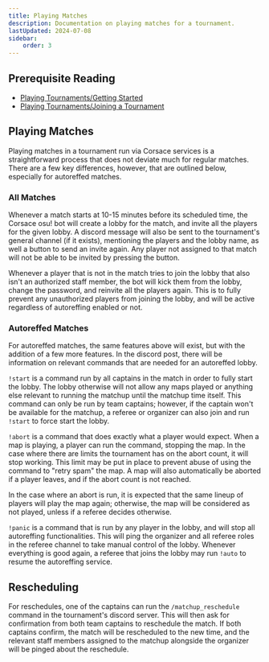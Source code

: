 ```yaml
---
title: Playing Matches
description: Documentation on playing matches for a tournament.
lastUpdated: 2024-07-08
sidebar:
    order: 3
---
```


## Prerequisite Reading

* [Playing Tournaments/Getting Started](../)
* [Playing Tournaments/Joining a Tournament](./joining-tournament)

## Playing Matches

Playing matches in a tournament run via Corsace services is a straightforward process that does not deviate much for regular matches. There are a few key differences, however, that are outlined below, especially for autoreffed matches.

### All Matches

Whenever a match starts at 10-15 minutes before its scheduled time, the Corsace osu! bot will create a lobby for the match, and invite all the players for the given lobby. A discord message will also be sent to the tournament's general channel (if it exists), mentioning the players and the lobby name, as well a button to send an invite again. Any player not assigned to that match will not be able to be invited by pressing the button.

Whenever a player that is not in the match tries to join the lobby that also isn't an authorized staff member, the bot will kick them from the lobby, change the password, and reinvite all the players again. This is to fully prevent any unauthorized players from joining the lobby, and will be active regardless of autoreffing enabled or not.

### Autoreffed Matches

For autoreffed matches, the same features above will exist, but with the addition of a few more features. In the discord post, there will be information on relevant commands that are needed for an autoreffed lobby.

`!start` is a command run by all captains in the match in order to fully start the lobby. The lobby otherwise will not allow any maps played or anything else relevant to running the matchup until the matchup time itself. This command can only be run by team captains; however, if the captain won't be available for the matchup, a referee or organizer can also join and run `!start` to force start the lobby.

`!abort` is a command that does exactly what a player would expect. When a map is playing, a player can run the command, stopping the map. In the case where there are limits the tournament has on the abort count, it will stop working. This limit may be put in place to prevent abuse of using the command to "retry spam" the map. A map will also automatically be aborted if a player leaves, and if the abort count is not reached.

In the case where an abort is run, it is expected that the same lineup of players will play the map again; otherwise, the map will be considered as not played, unless if a referee decides otherwise.

`!panic` is a command that is run by any player in the lobby, and will stop all autoreffing functionalities. This will ping the organizer and all referee roles in the referee channel to take manual control of the lobby. Whenever everything is good again, a referee that joins the lobby may run `!auto` to resume the autoreffing service.

## Rescheduling

For reschedules, one of the captains can run the `/matchup_reschedule` command in the tournament's discord server. This will then ask for confirmation from both team captains to reschedule the match. If both captains confirm, the match will be rescheduled to the new time, and the relevant staff members assigned to the matchup alongside the organizer will be pinged about the reschedule.